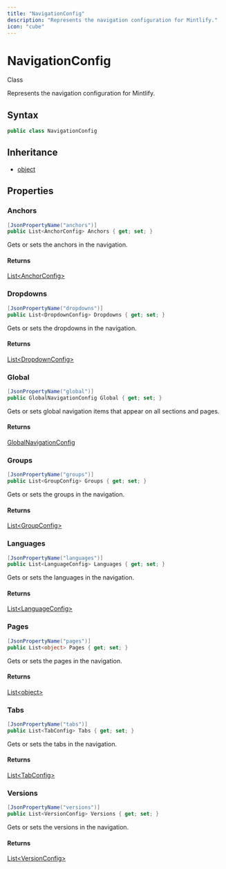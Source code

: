 ```yaml
---
title: "NavigationConfig"
description: "Represents the navigation configuration for Mintlify."
icon: "cube"
---
```


# NavigationConfig

<Badge variant="outline">Class</Badge>

Represents the navigation configuration for Mintlify.

## Syntax

```csharp
public class NavigationConfig
```

## Inheritance

- [object](https://learn.microsoft.com/dotnet/api/system.object)

## Properties

### Anchors

```csharp
[JsonPropertyName("anchors")]
public List<AnchorConfig> Anchors { get; set; }
```

Gets or sets the anchors in the navigation.

#### Returns

[List&lt;AnchorConfig&gt;](https://learn.microsoft.com/dotnet/api/system.collections.generic.list-1)

### Dropdowns

```csharp
[JsonPropertyName("dropdowns")]
public List<DropdownConfig> Dropdowns { get; set; }
```

Gets or sets the dropdowns in the navigation.

#### Returns

[List&lt;DropdownConfig&gt;](https://learn.microsoft.com/dotnet/api/system.collections.generic.list-1)

### Global

```csharp
[JsonPropertyName("global")]
public GlobalNavigationConfig Global { get; set; }
```

Gets or sets global navigation items that appear on all sections and pages.

#### Returns

[GlobalNavigationConfig](/api-reference/cloudnimble/easyaf/codegen/mintlify/models/globalnavigationconfig)

### Groups

```csharp
[JsonPropertyName("groups")]
public List<GroupConfig> Groups { get; set; }
```

Gets or sets the groups in the navigation.

#### Returns

[List&lt;GroupConfig&gt;](https://learn.microsoft.com/dotnet/api/system.collections.generic.list-1)

### Languages

```csharp
[JsonPropertyName("languages")]
public List<LanguageConfig> Languages { get; set; }
```

Gets or sets the languages in the navigation.

#### Returns

[List&lt;LanguageConfig&gt;](https://learn.microsoft.com/dotnet/api/system.collections.generic.list-1)

### Pages

```csharp
[JsonPropertyName("pages")]
public List<object> Pages { get; set; }
```

Gets or sets the pages in the navigation.

#### Returns

[List&lt;object&gt;](https://learn.microsoft.com/dotnet/api/system.collections.generic.list-1)

### Tabs

```csharp
[JsonPropertyName("tabs")]
public List<TabConfig> Tabs { get; set; }
```

Gets or sets the tabs in the navigation.

#### Returns

[List&lt;TabConfig&gt;](https://learn.microsoft.com/dotnet/api/system.collections.generic.list-1)

### Versions

```csharp
[JsonPropertyName("versions")]
public List<VersionConfig> Versions { get; set; }
```

Gets or sets the versions in the navigation.

#### Returns

[List&lt;VersionConfig&gt;](https://learn.microsoft.com/dotnet/api/system.collections.generic.list-1)


